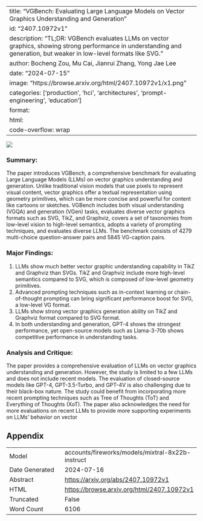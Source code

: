 
---
title: "VGBench: Evaluating Large Language Models on Vector Graphics Understanding and Generation"
id: "2407.10972v1"
description: "TL;DR: VGBench evaluates LLMs on vector graphics, showing strong performance in understanding and generation, but weaker in low-level formats like SVG."
author: Bocheng Zou, Mu Cai, Jianrui Zhang, Yong Jae Lee
date: "2024-07-15"
image: "https://browse.arxiv.org/html/2407.10972v1/x1.png"
categories: ['production', 'hci', 'architectures', 'prompt-engineering', 'education']
format:
  html:
    code-overflow: wrap
---

![](https://browse.arxiv.org/html/2407.10972v1/x1.png)

### Summary:

The paper introduces VGBench, a comprehensive benchmark for evaluating Large Language Models (LLMs) on vector graphics understanding and generation. Unlike traditional vision models that use pixels to represent visual content, vector graphics offer a textual representation using geometry primitives, which can be more concise and powerful for content like cartoons or sketches. VGBench includes both visual understanding (VGQA) and generation (VGen) tasks, evaluates diverse vector graphics formats such as SVG, TikZ, and Graphviz, covers a set of taxonomies from low-level vision to high-level semantics, adopts a variety of prompting techniques, and evaluates diverse LLMs. The benchmark consists of 4279 multi-choice question-answer pairs and 5845 VG-caption pairs.

### Major Findings:

1. LLMs show much better vector graphic understanding capability in TikZ and Graphviz than SVGs. TikZ and Graphviz include more high-level semantics compared to SVG, which is composed of low-level geometry primitives.
2. Advanced prompting techniques such as in-context learning or chain-of-thought prompting can bring significant performance boost for SVG, a low-level VG format.
3. LLMs show strong vector graphics generation ability on TikZ and Graphviz format compared to SVG format.
4. In both understanding and generation, GPT-4 shows the strongest performance, yet open-source models such as Llama-3-70b shows competitive performance in understanding tasks.

### Analysis and Critique:

The paper provides a comprehensive evaluation of LLMs on vector graphics understanding and generation. However, the study is limited to a few LLMs and does not include recent models. The evaluation of closed-source models like GPT-4, GPT-3.5-Turbo, and GPT-4V is also challenging due to their black-box nature. The study could benefit from incorporating more recent prompting techniques such as Tree of Thoughts (ToT) and Everything of Thoughts (XoT). The paper also acknowledges the need for more evaluations on recent LLMs to provide more supporting experiments on LLMs’ behavior on vector

## Appendix

|          |          |
|----------|----------|
| Model     | accounts/fireworks/models/mixtral-8x22b-instruct       |
| Date Generated     | 2024-07-16       |
| Abstract | [https://arxiv.org/abs/2407.10972v1](https://arxiv.org/abs/2407.10972v1)        |
| HTML     | [https://browse.arxiv.org/html/2407.10972v1](https://browse.arxiv.org/html/2407.10972v1)       |
| Truncated       | False       |
| Word Count       | 6106       |